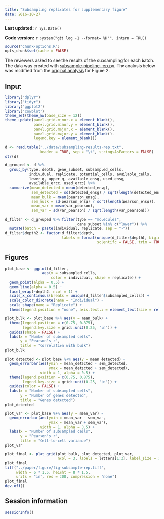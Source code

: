 ```yaml
---
title: "Subsampling replicates for supplementary figure"
date: 2016-10-27
---
```


**Last updated:** `r Sys.Date()`

**Code version:** `r system("git log -1 --format='%H'", intern = TRUE)`

```r
source("chunk-options.R")
opts_chunk$set(cache = FALSE)
```

The reviewers asked to see the results of the subsampling for each batch.
The data was created with [subsample-pipeline-rep.py](https://github.com/jdblischak/singleCellSeq/blob/master/code/subsample-pipeline-rep.py).
The analysis below was modified from the [original analysis](subsample-final.html) for Figure 2.

## Input

```r
library("dplyr")
library("tidyr")
library("ggplot2")
library("cowplot")
theme_set(theme_bw(base_size = 12))
theme_update(panel.grid.minor.x = element_blank(),
             panel.grid.minor.y = element_blank(),
             panel.grid.major.x = element_blank(),
             panel.grid.major.y = element_blank(),
             legend.key = element_blank())
```

```r
d <- read.table("../data/subsampling-results-rep.txt",
                header = TRUE, sep = "\t", stringsAsFactors = FALSE)
str(d)
```

```r
d_grouped <- d %>%
  group_by(type, depth, gene_subset, subsampled_cells,
           individual, replicate, potential_cells, available_cells,
           lower_q, upper_q, available_ensg, used_ensg,
           available_ercc, used_ercc) %>%
  summarize(mean_detected = mean(detected_ensg),
            sem_detected = sd(detected_ensg) / sqrt(length(detected_ensg)),
            mean_bulk = mean(pearson_ensg),
            sem_bulk = sd(pearson_ensg) / sqrt(length(pearson_ensg)),
            mean_var = mean(var_pearson),
            sem_var = sd(var_pearson) / sqrt(length(var_pearson)))
```

```r
d_filter <- d_grouped %>% filter(type == "molecules",
                                 gene_subset %in% c("lower")) %>%
  mutate(batch = paste(individual, replicate, sep = "-"))
d_filter$depth2 <- factor(d_filter$depth,
                          labels = format(unique(d_filter$depth), big.mark = ",",
                                          scientifc = FALSE, trim = TRUE))
```

## Figures

```r
plot_base <- ggplot(d_filter,
                 aes(x = subsampled_cells,
                     color = individual, shape = replicate)) +
  geom_point(alpha = 0.5) +
  geom_line(alpha = 0.5) +
  facet_wrap(~depth2, ncol = 1) +
  scale_x_continuous(breaks = unique(d_filter$subsampled_cells)) +
  scale_color_discrete(name = "Individual") +
  scale_shape(name = "Replicate") +
  theme(legend.position = "none", axis.text.x = element_text(size = rel(0.75)))
```

```r
plot_bulk <- plot_base %+% aes(y = mean_bulk) +
  theme(legend.position = c(0.75, 0.875),
        legend.key.size = grid::unit(0.25, "in")) +
  guides(shape = FALSE) +
  labs(x = "Number of subsampled cells",
       y = "Pearson's r",
       title = "Correlation with bulk")
plot_bulk
```

```r
plot_detected <- plot_base %+% aes(y = mean_detected) +
  geom_errorbar(aes(ymin = mean_detected - sem_detected,
                    ymax = mean_detected + sem_detected),
                width = 1, alpha = 0.5) +
  theme(legend.position = c(0.75, 0.875),
        legend.key.size = grid::unit(0.25, "in")) +
  guides(color = FALSE) +
  labs(x = "Number of subsampled cells",
       y = "Number of genes detected",
       title = "Genes detected")
plot_detected
```

```r
plot_var <- plot_base %+% aes(y = mean_var) +
  geom_errorbar(aes(ymin = mean_var - sem_var,
                    ymax = mean_var + sem_var),
                width = 1, alpha = 0.5) +
  labs(x = "Number of subsampled cells",
       y = "Pearson's r",
       title = "Cell-to-cell variance")
plot_var
```

```r
plot_final <- plot_grid(plot_bulk, plot_detected, plot_var,
                        ncol = 3, labels = letters[1:3], label_size = 12)
plot_final
tiff("../paper/figure/fig-subsample-rep.tiff",
     width = 6 * 1.5, height = 8 * 1.5,
     units = "in", res = 300, compression = "none")
plot_final
dev.off()
```

## Session information

```r
sessionInfo()
```
